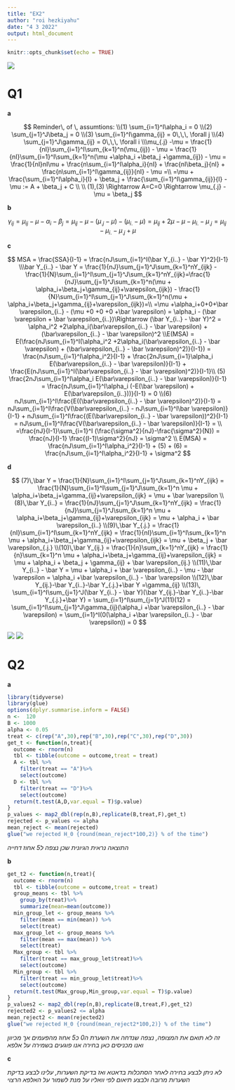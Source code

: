 ```yaml
---
title: "EX2"
author: "roi hezkiyahu"
date: "4 3 2022"
output: html_document
---
```


```r
knitr::opts_chunk$set(echo = TRUE)
```

![](Q1.png)

# Q1

**a**

$$
Reminder\, of \, assumtions:
\\(1) \sum_{i=1}^I\alpha_i = 0
\\(2) \sum_{j=1}^J\beta_j = 0
\\(3) \sum_{i=1}^I\gamma_{ij} = 0\,\,\, \forall j
\\(4) \sum_{j=1}^J\gamma_{ij} = 0\,\,\, \forall i
\\\mu_{.j} -\mu = \frac{1}{nI}\sum_{i=1}^I\sum_{k=1}^n(\mu_{ij}) - \mu = \frac{1}{nI}\sum_{i=1}^I\sum_{k=1}^n(\mu +\alpha_i +\beta_j +\gamma_{ij}) - \mu = \frac{1}{nI}nI\mu + \frac{n\sum_{i=1}^I\alpha_i}{nI} + \frac{nI\beta_j}{nI} + \frac{n\sum_{i=1}^I\gamma_{ij}}{nI} - \mu =\\
=\mu + \frac{\sum_{i=1}^I\alpha_i}{I} + \beta_j + \frac{\sum_{i=1}^I\gamma_{ij}}{I} - \mu := A + \beta_j + C
\\
\\ (1),(3) \Rightarrow A=C=0 \Rightarrow \mu_{.j} -\mu = \beta_j
$$

**b**

$$
\gamma_{ij} = \mu_{ij} - \mu - \alpha_i -  \beta_j = \mu_{ij} - \mu -(\mu_{.j} -\mu) - (\mu_{i.} -\mu) = \mu_{ij} +2\mu - \mu -\mu_{i.} -  \mu_{.j} = \mu_{ij} -\mu_{i.} -  \mu_{.j} + \mu
$$

**c**

$$
MSA = \frac{SSA}{I-1} = \frac{nJ\sum_{i=1}^I(\bar Y_{i..} - \bar Y)^2}{I-1}
\\\bar Y_{i..} - \bar Y = \frac{1}{nJ}\sum_{j=1}^J\sum_{k=1}^nY_{ijk} - \frac{1}{N}\sum_{i=1}^I\sum_{j=1}^J\sum_{k=1}^nY_{ijk}=\frac{1}{nJ}\sum_{j=1}^J\sum_{k=1}^n(\mu + \alpha_i+\beta_j+\gamma_{ij}+\varepsilon_{ijk}) - \frac{1}{N}\sum_{i=1}^I\sum_{j=1}^J\sum_{k=1}^n(\mu + \alpha_i+\beta_j+\gamma_{ij}+\varepsilon_{ijk})=\\
=\mu +\alpha_i+0+0+\bar \varepsilon_{i..} - (\mu +0 +0 +0 +\bar \varepsilon) = \alpha_i - (\bar \varepsilon + \bar \varepsilon_{i..})\Rightarrow (\bar Y_{i..} - \bar Y)^2 = \alpha_i^2 +2\alpha_i(\bar\varepsilon_{i..} - \bar \varepsilon) + (\bar\varepsilon_{i..} - \bar \varepsilon)^2
\\E(MSA) = E(\frac{nJ\sum_{i=1}^I(\alpha_i^2 +2\alpha_i(\bar\varepsilon_{i..} - \bar \varepsilon) + (\bar\varepsilon_{i..} - \bar \varepsilon)^2)}{I-1}) = \frac{nJ\sum_{i=1}^I\alpha_i^2}{I-1} + \frac{2nJ\sum_{i=1}\alpha_i E(\bar\varepsilon_{i..} - \bar \varepsilon)}{I-1} + \frac{E(nJ\sum_{i=1}^I(\bar\varepsilon_{i..} - \bar \varepsilon)^2)}{I-1}\\
(5) \frac{2nJ\sum_{i=1}^I\alpha_i E(\bar\varepsilon_{i..} - \bar \varepsilon)}{I-1} = \frac{nJ\sum_{i=1}^I\alpha_i (-E(\bar \varepsilon) + E(\bar\varepsilon_{i..}))}{I-1} = 0
\\(6) nJ\sum_{i=1}^I\frac{E((\bar\varepsilon_{i..} - \bar \varepsilon)^2)}{I-1} = nJ\sum_{i=1}^I\frac{V(\bar\varepsilon_{i..} - nJ\sum_{i=1}^I\bar \varepsilon)}{I-1} + nJ\sum_{i=1}^I\frac{(E(\bar\varepsilon_{i..} - \bar \varepsilon))^2}{I-1} = nJ\sum_{i=1}^I\frac{V(\bar\varepsilon_{i..} - \bar \varepsilon)}{I-1} = \\
=\frac{nJ}{I-1}\sum_{i=1}^I (\frac{\sigma^2}{nJ}-\frac{\sigma^2}{N}) = \frac{nJ}{I-1} \frac{(I-1)\sigma^2}{nJ} = \sigma^2
\\ E(MSA) =  \frac{nJ\sum_{i=1}^I\alpha_i^2}{I-1} + (5) + (6) = \frac{nJ\sum_{i=1}^I\alpha_i^2}{I-1} + \sigma^2
$$

**d**

$$
(7)\,\bar Y = \frac{1}{N}\sum_{i=1}^I\sum_{j=1}^J\sum_{k=1}^nY_{ijk} = \frac{1}{N}\sum_{i=1}^I\sum_{j=1}^J\sum_{k=1}^n \mu + \alpha_i+\beta_j+\gamma_{ij}+\varepsilon_{ijk} = \mu + \bar \varepsilon
\\(8)\,\bar Y_{i..} = \frac{1}{nJ}\sum_{j=1}^J\sum_{k=1}^nY_{ijk} = \frac{1}{nJ}\sum_{j=1}^J\sum_{k=1}^n \mu + \alpha_i+\beta_j+\gamma_{ij}+\varepsilon_{ijk} = \mu + \alpha_i + \bar \varepsilon_{i..}
\\(9)\,\bar Y_{.j.} = \frac{1}{nI}\sum_{i=1}^I\sum_{k=1}^nY_{ijk} = \frac{1}{nI}\sum_{i=1}^I\sum_{k=1}^n \mu + \alpha_i+\beta_j+\gamma_{ij}+\varepsilon_{ijk} = \mu + \beta_j + \bar \varepsilon_{.j.}
\\(10)\,\bar Y_{ij.} = \frac{1}{n}\sum_{k=1}^nY_{ijk} = \frac{1}{n}\sum_{k=1}^n \mu + \alpha_i+\beta_j+\gamma_{ij}+\varepsilon_{ijk} = \mu + \alpha_i + \beta_j + \gamma_{ij} + \bar \varepsilon_{ij.}
\\(11)\,\bar Y_{i..} - \bar Y = \mu + \alpha_i + \bar \varepsilon_{i..} - \mu - \bar \varepsilon = \alpha_i +\bar \varepsilon_{i..} - \bar \varepsilon
\\(12)\,\bar Y_{ij.}-\bar Y_{i..}-\bar Y_{.j.}+\bar Y =\gamma_{ij}
\\(13)\, \sum_{i=1}^I\sum_{j=1}^J(\bar Y_{i..} - \bar Y)(\bar Y_{ij.}-\bar Y_{i..}-\bar Y_{.j.}+\bar Y) = \sum_{i=1}^I\sum_{j=1}^J(11)(12) = \sum_{i=1}^I\sum_{j=1}^J\gamma_{ij}(\alpha_i +\bar \varepsilon_{i..} - \bar \varepsilon) = \sum_{i=1}^I(0(\alpha_i +\bar \varepsilon_{i..} - \bar \varepsilon)) = 0
$$

![](Q2_1.png)
![](Q2_2.png)

# Q2

**a**

```r
library(tidyverse)
library(glue)
options(dplyr.summarise.inform = FALSE)
n <-  120
B <- 1000
alpha <- 0.05
treat <- c(rep("A",30),rep("B",30),rep("C",30),rep("D",30))
get_t <- function(n,treat){
  outcome <- rnorm(n)
  tbl <- tibble(outcome = outcome,treat = treat)
  A <- tbl %>%
    filter(treat == "A")%>%
    select(outcome)
  D <- tbl %>%
    filter(treat == "D")%>%
    select(outcome)
  return(t.test(A,D,var.equal = T)$p.value)
}
p_values <- map2_dbl(rep(n,B),replicate(B,treat,F),get_t)
rejected <- p_values <= alpha
mean_reject <- mean(rejected)
glue("we rejected H_0 {round(mean_reject*100,2)} % of the time")
```

*התוצאה נראית הגיונית שכן נצפה ל5 אחוז דחייה*

**b**

```r
get_t2 <- function(n,treat){
  outcome <- rnorm(n)
  tbl <- tibble(outcome = outcome,treat = treat)
  group_means <- tbl %>% 
    group_by(treat)%>%
    summarize(mean=mean(outcome))
  min_group_let <- group_means %>%
    filter(mean == min(mean)) %>%
    select(treat)
  max_group_let <- group_means %>%
    filter(mean == max(mean)) %>%
    select(treat)
  Max_group <- tbl %>%
    filter(treat == max_group_let$treat)%>%
    select(outcome)
  Min_group <- tbl %>%
    filter(treat == min_group_let$treat)%>%
    select(outcome)
  return(t.test(Max_group,Min_group,var.equal = T)$p.value)
}
p_values2 <- map2_dbl(rep(n,B),replicate(B,treat,F),get_t2)
rejected2 <- p_values2 <= alpha
mean_reject2 <- mean(rejected2)
glue("we rejected H_0 {round(mean_reject2*100,2)} % of the time")
```


*זה לא תואם את המצופה, נצפה שנדחה את השערת ה0 כ5 אחוז מהפעמים אך מכיוון ואנו מכניסים כאן בחירה אנו פוגעים בשמירה על אלפא*

**c**

*לא ניתן לבצע בחירה לאחר הסתכלות בדאטא ואז בדיקת השערות, עלינו לבצע בדיקת השערות מרובה ולבצע תיאום לפי וואליו על מנת לשמור על האלפא הרצוי*


